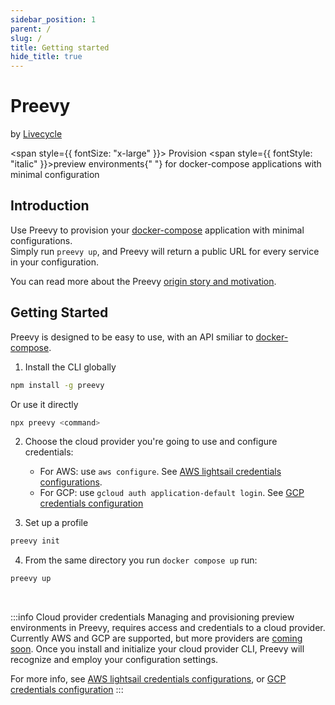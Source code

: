 ```yaml
---
sidebar_position: 1
parent: /
slug: /
title: Getting started
hide_title: true
---
```



<div>
  <h1 style={{marginTop: "1.25rem", marginBottom: "0.25rem", lineHeight: "38px"}}>
    <Logo /> Preevy
  </h1>
  <p style={{ fontSize: "14px" }}>
    by <a href="https://livecycle.io">Livecycle</a>
  </p>
</div>

<span style={{ fontSize: "x-large" }}>
  Provision <span style={{ fontStyle: "italic" }}>preview environments</span>{" "}
  for docker-compose applications with minimal configuration
</span>

## Introduction

Use Preevy to provision your [docker-compose](https://docs.docker.com/compose/) application with minimal configurations.<br/>
Simply run `preevy up`, and Preevy will return a public URL for every service in your configuration.

You can read more about the Preevy [origin story and motivation](/intro/motivation).

## Getting Started

Preevy is designed to be easy to use, with an API smiliar to [docker-compose](https://docs.docker.com/compose/).

1. Install the CLI globally

  ```bash npm2yarn
  npm install -g preevy
  ```

  Or use it directly

  ```bash
  npx preevy <command>
  ```

2. Choose the cloud provider you're going to use and configure credentials:
   - For AWS: use `aws configure`. See [AWS lightsail credentials configurations](/drivers/aws-lightsail#credentials-configuration).
   - For GCP: use `gcloud auth application-default login`. See [GCP credentials configuration](/drivers/gcp-gce#credentials-configuration)

3. Set up a profile

  ```bash
  preevy init
  ```

4. From the same directory you run `docker compose up` run:

  ```bash
  preevy up
  ```
<br />

:::info Cloud provider credentials
Managing and provisioning preview environments in Preevy, requires access and credentials to a cloud provider. Currently AWS and GCP are supported, but more providers are [coming soon](/roadmap#more-cloud-drivers).
Once you install and initialize your cloud provider CLI, Preevy will recognize and employ your configuration settings.


For more info, see [AWS lightsail credentials configurations](/drivers/aws-lightsail#credentials-configuration), or [GCP credentials configuration](/drivers/gcp-gce#credentials-configuration)
:::
